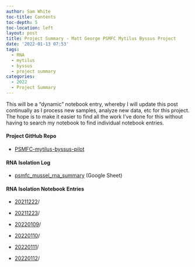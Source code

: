 ```yaml
---
author: Sam White
toc-title: Contents
toc-depth: 5
toc-location: left
layout: post
title: Project Summary - Matt George PSMFC Mytilus Byssus Project
date: '2022-01-13 07:53'
tags: 
  - RNA
  - mytilus
  - byssus
  - project summary
categories: 
  - 2022
  - Project Summary
---
```

This will be a “dynamic” notebook entry, whereby I will update this post continually as I process new samples, analyze new data, etc for this project. The hope is to make it easier to find all the work I've done for this without having to search my notebook to find individual notebook entries.

#### Project GitHub Repo

- [PSMFC-mytilus-byssus-pilot](https://github.com/mattgeorgephd/PSMFC-mytilus-byssus-pilot)


#### RNA Isolation Log

- [psmfc_mussel_rna_summary](https://docs.google.com/spreadsheets/d/1HizNOIfhSjppHDQrWLGiJhuDZKO8c-qm9JAz0Z5QIIQ/edit?usp=sharing) (Google Sheet)


#### RNA Isolation Notebook Entries

- [20211222](https://robertslab.github.io/sams-notebook/posts/2021/2021-12-22-RNA-Isolation---M.trossulus-Foot-and-Phenol-Gland/)/

- [20211223](https://robertslab.github.io/sams-notebook/posts/2021/2021-12-23-RNA-Isolation---M.trossulus-Phenol-Gland-and-Gill/)/

- [20220109](https://robertslab.github.io/sams-notebook/posts/2022/2022-01-09-RNA-Isolation---M.trossulus-Gill-and-Phenol-Gland/)/

- [20220110](https://robertslab.github.io/sams-notebook/posts/2022/2022-01-10-RNA-Isolation---M.trossulus-Gill-and-Phenol-Gland/)/

- [20220111](https://robertslab.github.io/sams-notebook/posts/2022/2022-01-11-RNA-Isolation---M.trossulus-Gill-and-Phenol-Gland/)/

- [20220112](https://robertslab.github.io/sams-notebook/posts/2022/2022-01-12-RNA-Isolation---M.trossulus-Gill/)/

